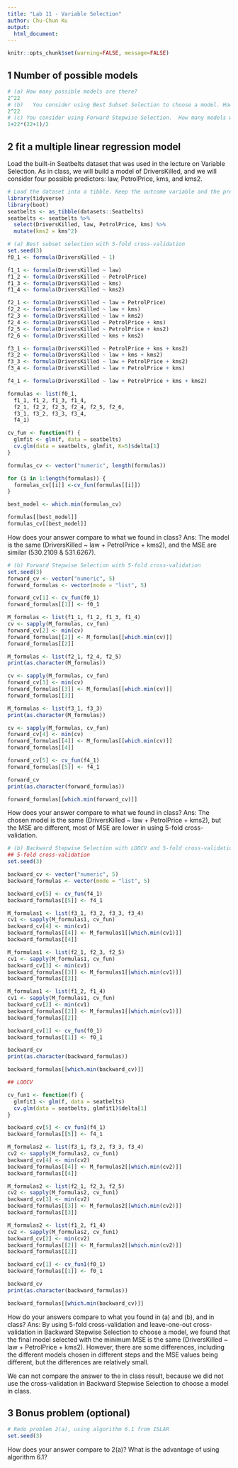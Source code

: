 ```yaml
---
title: "Lab 11 - Variable Selection"
author: Chu-Chun Ku
output:
  html_document:
---
```


```r
knitr::opts_chunk$set(warning=FALSE, message=FALSE)
```


## 1 Number of possible models
```r
# (a) How many possible models are there?
2^22
# (b)	You consider using Best Subset Selection to choose a model. How many models will this procedure consider? 
2^22
# (c) You consider using Forward Stepwise Selection.  How many models will this procedure consider?
1+22*(22+1)/2

```

## 2 fit a multiple linear regression model

Load the built-in Seatbelts dataset that was used in the lecture on Variable Selection. As in class, we will build a model of DriversKilled, and we will consider four possible predictors: law, PetrolPrice, kms, and kms2.

```r
# Load the dataset into a tibble. Keep the outcome variable and the predictors law, PetrolPrice, and kms. Create the variable kms2 = kms^2
library(tidyverse)
library(boot)
seatbelts <- as_tibble(datasets::Seatbelts)
seatbelts <- seatbelts %>%
  select(DriversKilled, law, PetrolPrice, kms) %>%
  mutate(kms2 = kms^2)
```


```r
# (a) Best subset selection with 5-fold cross-validation
set.seed(3)
f0_1 <- formula(DriversKilled ~ 1)

f1_1 <- formula(DriversKilled ~ law)
f1_2 <- formula(DriversKilled ~ PetrolPrice)
f1_3 <- formula(DriversKilled ~ kms)
f1_4 <- formula(DriversKilled ~ kms2)

f2_1 <- formula(DriversKilled ~ law + PetrolPrice)
f2_2 <- formula(DriversKilled ~ law + kms)
f2_3 <- formula(DriversKilled ~ law + kms2)
f2_4 <- formula(DriversKilled ~ PetrolPrice + kms)
f2_5 <- formula(DriversKilled ~ PetrolPrice + kms2)
f2_6 <- formula(DriversKilled ~ kms + kms2)

f3_1 <- formula(DriversKilled ~ PetrolPrice + kms + kms2)
f3_2 <- formula(DriversKilled ~ law + kms + kms2)
f3_3 <- formula(DriversKilled ~ law + PetrolPrice + kms2)
f3_4 <- formula(DriversKilled ~ law + PetrolPrice + kms)

f4_1 <- formula(DriversKilled ~ law + PetrolPrice + kms + kms2)

formulas <- list(f0_1,
  f1_1, f1_2, f1_3, f1_4,
  f2_1, f2_2, f2_3, f2_4, f2_5, f2_6,
  f3_1, f3_2, f3_3, f3_4,
  f4_1)

cv_fun <- function(f) {
  glmfit <- glm(f, data = seatbelts)
  cv.glm(data = seatbelts, glmfit, K=5)$delta[1]
}

formulas_cv <- vector("numeric", length(formulas))

for (i in 1:length(formulas)) {
  formulas_cv[[i]] <-cv_fun(formulas[[i]])
}

best_model <- which.min(formulas_cv)

formulas[[best_model]]
formulas_cv[[best_model]]
```

How does your answer compare to what we found in class?
Ans: The model is the same (DriversKilled ~ law + PetrolPrice + kms2), and the MSE are similar (530.2109 & 531.6267). 

```r
# (b) Forward Stepwise Selection with 5-fold cross-validation
set.seed(3)
forward_cv <- vector("numeric", 5)
forward_formulas <- vector(mode = "list", 5)

forward_cv[1] <- cv_fun(f0_1)
forward_formulas[[1]] <- f0_1

M_formulas <- list(f1_1, f1_2, f1_3, f1_4)
cv <- sapply(M_formulas, cv_fun)
forward_cv[2] <- min(cv) 
forward_formulas[[2]] <- M_formulas[[which.min(cv)]]
forward_formulas[[2]] 

M_formulas <- list(f2_1, f2_4, f2_5)
print(as.character(M_formulas))

cv <- sapply(M_formulas, cv_fun)
forward_cv[3] <- min(cv)
forward_formulas[[3]] <- M_formulas[[which.min(cv)]]
forward_formulas[[3]]

M_formulas <- list(f3_1, f3_3)
print(as.character(M_formulas))

cv <- sapply(M_formulas, cv_fun)
forward_cv[4] <- min(cv)
forward_formulas[[4]] <- M_formulas[[which.min(cv)]]
forward_formulas[[4]]

forward_cv[5] <- cv_fun(f4_1)
forward_formulas[[5]] <- f4_1

forward_cv
print(as.character(forward_formulas))

forward_formulas[[which.min(forward_cv)]]
```

How does your answer compare to what we found in class?
Ans: The chosen model is the same (DriversKilled ~ law + PetrolPrice + kms2), but the MSE are different, most of MSE are lower in using 5-fold cross-validation.

```r
# (b) Backward Stepwise Selection with LOOCV and 5-fold cross-validation
## 5-fold cross-validation
set.seed(3)

backward_cv <- vector("numeric", 5)
backward_formulas <- vector(mode = "list", 5)

backward_cv[5] <- cv_fun(f4_1)  
backward_formulas[[5]] <- f4_1

M_formulas1 <- list(f3_1, f3_2, f3_3, f3_4)
cv1 <- sapply(M_formulas1, cv_fun)
backward_cv[4] <- min(cv1)
backward_formulas[[4]] <- M_formulas1[[which.min(cv1)]]
backward_formulas[[4]] 

M_formulas1 <- list(f2_1, f2_3, f2_5)
cv1 <- sapply(M_formulas1, cv_fun)
backward_cv[3] <- min(cv1) 
backward_formulas[[3]] <- M_formulas1[[which.min(cv1)]]
backward_formulas[[3]] 

M_formulas1 <- list(f1_2, f1_4)
cv1 <- sapply(M_formulas1, cv_fun)
backward_cv[2] <- min(cv1) 
backward_formulas[[2]] <- M_formulas1[[which.min(cv1)]]
backward_formulas[[2]] 

backward_cv[1] <- cv_fun(f0_1)
backward_formulas[[1]] <- f0_1

backward_cv
print(as.character(backward_formulas))

backward_formulas[[which.min(backward_cv)]]

## LOOCV

cv_fun1 <- function(f) {
  glmfit1 <- glm(f, data = seatbelts)
  cv.glm(data = seatbelts, glmfit1)$delta[1]
}

backward_cv[5] <- cv_fun1(f4_1)  
backward_formulas[[5]] <- f4_1

M_formulas2 <- list(f3_1, f3_2, f3_3, f3_4)
cv2 <- sapply(M_formulas2, cv_fun1)
backward_cv[4] <- min(cv2)
backward_formulas[[4]] <- M_formulas2[[which.min(cv2)]]
backward_formulas[[4]] 

M_formulas2 <- list(f2_1, f2_3, f2_5)
cv2 <- sapply(M_formulas2, cv_fun1)
backward_cv[3] <- min(cv2) 
backward_formulas[[3]] <- M_formulas2[[which.min(cv2)]]
backward_formulas[[3]] 

M_formulas2 <- list(f1_2, f1_4)
cv2 <- sapply(M_formulas2, cv_fun1)
backward_cv[2] <- min(cv2) 
backward_formulas[[2]] <- M_formulas2[[which.min(cv2)]]
backward_formulas[[2]] 

backward_cv[1] <- cv_fun1(f0_1)
backward_formulas[[1]] <- f0_1

backward_cv
print(as.character(backward_formulas))

backward_formulas[[which.min(backward_cv)]]

```

How do your answers compare to what you found in (a) and (b), and in class?
Ans: By using 5-fold cross-validation and leave-one-out cross-validation in Backward Stepwise Selection to choose a model, we found that the final model selected with the minimum MSE is the same (DriversKilled ~ law + PetrolPrice + kms2). However, there are some differences, including the different models chosen in different steps and the MSE values being different, but the differences are relatively small.

We can not compare the answer to the in class result, because we did not use the cross-validation in Backward Stepwise Selection to choose a model in class.

## 3 Bonus problem (optional) 
```r
# Redo problem 2(a), using algorithm 6.1 from ISLAR
set.seed(3)

```

How does your answer compare to 2(a)? What is the advantage of using algorithm 6.1?
